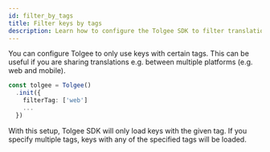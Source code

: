 ```yaml
---
id: filter_by_tags
title: Filter keys by tags
description: Learn how to configure the Tolgee SDK to filter translation keys by tags, enabling targeted translation loading for different platforms like web and mobile.
---
```


You can configure Tolgee to only use keys with certain tags. This can be useful if you are sharing translations e.g. between multiple platforms (e.g. web and mobile).

```ts
const tolgee = Tolgee()
  .init({
    filterTag: ['web']
    ...
  })
```

With this setup, Tolgee SDK will only load keys with the given tag. If you specify multiple tags, keys with any of the specified tags will be loaded.